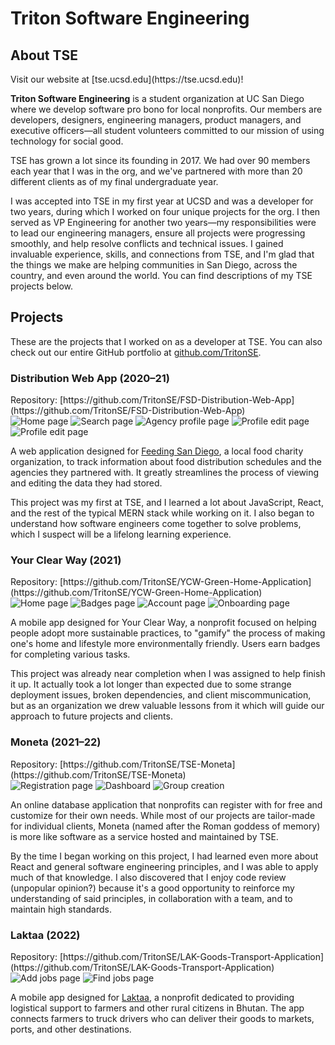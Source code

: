 
<Banner>

# Triton Software Engineering

</Banner>

## About TSE

<aside>
  <p>Visit our website at [tse.ucsd.edu](https://tse.ucsd.edu)!</p>
</aside>

**Triton Software Engineering** is a student organization at UC San Diego where
we develop software pro bono for local nonprofits. Our members are developers,
designers, engineering managers, product managers, and executive
officers&mdash;all student volunteers committed to our mission of using
technology for social good.

TSE has grown a lot since its founding in 2017. We had over 90 members each year
that I was in the org, and we've partnered with more than 20 different clients
as of my final undergraduate year.

I was accepted into TSE in my first year at UCSD and was a developer for two
years, during which I worked on four unique projects for the org. I then served
as VP Engineering for another two years&mdash;my responsibilities were to lead
our engineering managers, ensure all projects were progressing smoothly, and
help resolve conflicts and technical issues. I gained invaluable experience,
skills, and connections from TSE, and I'm glad that the things we make are
helping communities in San Diego, across the country, and even around the world.
You can find descriptions of my TSE projects below.

## Projects

These are the projects that I worked on as a developer at TSE. You can also
check out our entire GitHub portfolio at
[github.com/TritonSE](https://github.com/TritonSE).

### Distribution Web App (2020&ndash;21)

<aside>
  Repository:
  [https://github.com/TritonSE/FSD-Distribution-Web-App](https://github.com/TritonSE/FSD-Distribution-Web-App)
</aside>

<ImageCarousel>
  <Image
    source="/images/tse/distribution-web-app/home.png"
    width={640}
    height={400}
    alt="Home page"
  />
  <Image
    source="/images/tse/distribution-web-app/search.png"
    width={640}
    height={400}
    alt="Search page"
  />
  <Image
    source="/images/tse/distribution-web-app/profile.png"
    width={640}
    height={400}
    alt="Agency profile page"
  />
  <Image
    source="/images/tse/distribution-web-app/edit1.png"
    width={640}
    height={400}
    alt="Profile edit page"
  />
  <Image
    source="/images/tse/distribution-web-app/edit2.png"
    width={640}
    height={400}
    alt="Profile edit page"
  />
</ImageCarousel>

A web application designed for [Feeding San Diego](https://feedingsandiego.org),
a local food charity organization, to track information about food distribution
schedules and the agencies they partnered with. It greatly streamlines the
process of viewing and editing the data they had stored.

This project was my first at TSE, and I learned a lot about JavaScript, React,
and the rest of the typical MERN stack while working on it. I also began to
understand how software engineers come together to solve problems, which I
suspect will be a lifelong learning experience.

### Your Clear Way (2021)

<aside>
  Repository:
  [https://github.com/TritonSE/YCW-Green-Home-Application](https://github.com/TritonSE/YCW-Green-Home-Application)
</aside>

<ImageCarousel>
  <Image
    source="/images/tse/your-clear-way/home.png"
    width={185}
    height={400}
    alt="Home page"
  />
  <Image
    source="/images/tse/your-clear-way/badges.png"
    width={185}
    height={400}
    alt="Badges page"
  />
  <Image
    source="/images/tse/your-clear-way/account.png"
    width={185}
    height={400}
    alt="Account page"
  />
  <Image
    source="/images/tse/your-clear-way/onboarding.png"
    width={185}
    height={400}
    alt="Onboarding page"
  />
</ImageCarousel>

A mobile app designed for Your Clear Way, a nonprofit focused on helping people
adopt more sustainable practices, to "gamify" the process of making one's home
and lifestyle more environmentally friendly. Users earn badges for completing
various tasks.

This project was already near completion when I was assigned to help finish it
up. It actually took a lot longer than expected due to some strange deployment
issues, broken dependencies, and client miscommunication, but as an organization
we drew valuable lessons from it which will guide our approach to future
projects and clients.

### Moneta (2021&ndash;22)

<aside>
  Repository:
  [https://github.com/TritonSE/TSE-Moneta](https://github.com/TritonSE/TSE-Moneta)
</aside>

<ImageCarousel>
  <Image
    source="/images/tse/moneta/register.png"
    width={640}
    height={400}
    alt="Registration page"
  />
  <Image
    source="/images/tse/moneta/dashboard.png"
    width={640}
    height={400}
    alt="Dashboard"
  />
  <Image
    source="/images/tse/moneta/create-group.png"
    width={640}
    height={400}
    alt="Group creation"
  />
</ImageCarousel>

An online database application that nonprofits can register with for free and
customize for their own needs. While most of our projects are tailor-made for
individual clients, Moneta (named after the Roman goddess of memory) is more
like software as a service hosted and maintained by TSE.

By the time I began working on this project, I had learned even more about React
and general software engineering principles, and I was able to apply much of
that knowledge. I also discovered that I enjoy code review (unpopular opinion?)
because it's a good opportunity to reinforce my understanding of said
principles, in collaboration with a team, and to maintain high standards.

### Laktaa (2022)

<aside>
  Repository:
  [https://github.com/TritonSE/LAK-Goods-Transport-Application](https://github.com/TritonSE/LAK-Goods-Transport-Application)
</aside>

<ImageCarousel>
  <Image
    source="/images/tse/laktaa/add-jobs.png"
    width={209}
    height={400}
    alt="Add jobs page"
  />
  <Image
    source="/images/tse/laktaa/find-jobs.png"
    width={209}
    height={400}
    alt="Find jobs page"
  />
</ImageCarousel>

A mobile app designed for
[Laktaa](https://laktaa.medium.com/getting-started-ba193caa1f39), a nonprofit
dedicated to providing logistical support to farmers and other rural citizens in
Bhutan. The app connects farmers to truck drivers who can deliver their goods to
markets, ports, and other destinations.

<PinkSquare />
